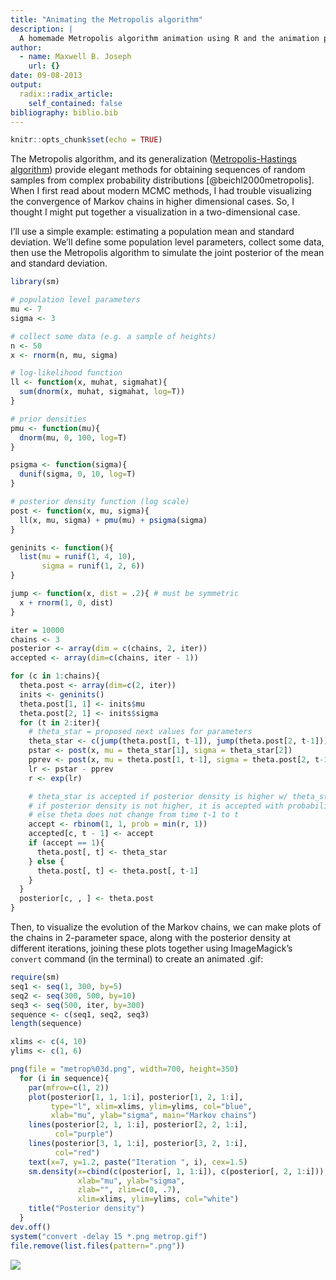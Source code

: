 ```yaml
---
title: "Animating the Metropolis algorithm"
description: |
  A homemade Metropolis algorithm animation using R and the animation package.
author:
  - name: Maxwell B. Joseph
    url: {}
date: 09-08-2013
output:
  radix::radix_article:
    self_contained: false
bibliography: biblio.bib
---
```


```r
knitr::opts_chunk$set(echo = TRUE)
```


The Metropolis algorithm, and its generalization 
([Metropolis-Hastings algorithm](http://en.wikipedia.org/wiki/Metropolis%E2%80%93Hastings_algorithm)) 
provide elegant methods for obtaining sequences of random samples from complex 
probability distributions [@beichl2000metropolis]. When I first read about 
modern MCMC methods, I had 
trouble visualizing the convergence of Markov chains in higher dimensional 
cases. So, I thought I might put together a visualization in a two-dimensional 
case.

I'll use a simple example: estimating a population mean and standard deviation. 
We'll define some population level parameters, collect some data, then use the 
Metropolis algorithm to simulate the joint posterior of the mean and standard 
deviation.

```r
library(sm)

# population level parameters
mu <- 7
sigma <- 3

# collect some data (e.g. a sample of heights)
n <- 50
x <- rnorm(n, mu, sigma)

# log-likelihood function
ll <- function(x, muhat, sigmahat){
  sum(dnorm(x, muhat, sigmahat, log=T))
}

# prior densities
pmu <- function(mu){
  dnorm(mu, 0, 100, log=T)
}

psigma <- function(sigma){
  dunif(sigma, 0, 10, log=T)
}

# posterior density function (log scale)
post <- function(x, mu, sigma){
  ll(x, mu, sigma) + pmu(mu) + psigma(sigma)
}

geninits <- function(){
  list(mu = runif(1, 4, 10),
       sigma = runif(1, 2, 6))
}

jump <- function(x, dist = .2){ # must be symmetric
  x + rnorm(1, 0, dist)
}

iter = 10000
chains <- 3
posterior <- array(dim = c(chains, 2, iter))
accepted <- array(dim=c(chains, iter - 1))

for (c in 1:chains){
  theta.post <- array(dim=c(2, iter))
  inits <- geninits()
  theta.post[1, 1] <- inits$mu
  theta.post[2, 1] <- inits$sigma
  for (t in 2:iter){
    # theta_star = proposed next values for parameters
    theta_star <- c(jump(theta.post[1, t-1]), jump(theta.post[2, t-1]))
    pstar <- post(x, mu = theta_star[1], sigma = theta_star[2])  
    pprev <- post(x, mu = theta.post[1, t-1], sigma = theta.post[2, t-1])
    lr <- pstar - pprev
    r <- exp(lr)

    # theta_star is accepted if posterior density is higher w/ theta_star
    # if posterior density is not higher, it is accepted with probability r
    # else theta does not change from time t-1 to t
    accept <- rbinom(1, 1, prob = min(r, 1))
    accepted[c, t - 1] <- accept
    if (accept == 1){
      theta.post[, t] <- theta_star
    } else {
      theta.post[, t] <- theta.post[, t-1]
    }
  }
  posterior[c, , ] <- theta.post
}
```

Then, to visualize the evolution of the Markov chains, we can make plots of the 
chains in 2-parameter space, along with the posterior density at different 
iterations,  joining these plots together using ImageMagick's `convert` command
(in the terminal) to create an animated .gif:

```r
require(sm)
seq1 <- seq(1, 300, by=5)
seq2 <- seq(300, 500, by=10)
seq3 <- seq(500, iter, by=300)
sequence <- c(seq1, seq2, seq3)
length(sequence)

xlims <- c(4, 10)
ylims <- c(1, 6)

png(file = "metrop%03d.png", width=700, height=350)
  for (i in sequence){
    par(mfrow=c(1, 2))
    plot(posterior[1, 1, 1:i], posterior[1, 2, 1:i],
         type="l", xlim=xlims, ylim=ylims, col="blue",
         xlab="mu", ylab="sigma", main="Markov chains")
    lines(posterior[2, 1, 1:i], posterior[2, 2, 1:i],
          col="purple")
    lines(posterior[3, 1, 1:i], posterior[3, 2, 1:i],
          col="red")
    text(x=7, y=1.2, paste("Iteration ", i), cex=1.5)
    sm.density(x=cbind(c(posterior[, 1, 1:i]), c(posterior[, 2, 1:i])),
               xlab="mu", ylab="sigma",
               zlab="", zlim=c(0, .7),
               xlim=xlims, ylim=ylims, col="white")
    title("Posterior density")
  }
dev.off()
system("convert -delay 15 *.png metrop.gif")
file.remove(list.files(pattern=".png"))
```

![](metrop.gif)
